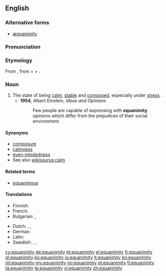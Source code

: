==English==

===Alternative forms===
* [[æquanimity]] {{qualifier|archaic}}

===Pronunciation===
{{IPA|/ˌɛkwəˈnɪmɪtiː/, /ˌiːkwə-/}}

===Etymology===
From {{etyl|la|en}} {{term/t|la|aequanimitās||calmness, equanimity}}, from {{term|aequus||even; calm; fair|lang=la}} + {{term|animus||mind, soul|lang=la}} + {{term/t|la|-itās}}.

===Noun===
{{en-noun|equanimities}}

# The state of being [[calm]], [[stable]] and [[composed]], especially under [[stress]].
#*'''1954''', Albert Einstein, ''Ideas and Opinions''
#*:Few people are capable of expressing with '''equanimity''' opinions which differ from the prejudices of their social environment.

====Synonyms====
* [[composure]]
* [[calmness]]
* [[even-mindedness]]
* See also [[wikisaurus:calm]]

====Related terms====
* [[equanimous]]

====Translations====
{{trans-top|state of being calm}}
* Finnish: {{t-|fi|tyyneys}}
* French: {{t+|fr|équanimité}}
* Bulgarian: {{t+|bg|хладнокръвие|n|sc=Cyrl}}, {{t+|bg|самообладание|n|sc=Cyrl}}
{{trans-mid}}
* Dutch: {{t-|nl|gelatenheid}}, {{t+|nl|berusting}}, {{t-|nl|kalmte}}
* German: {{t+|de|Gelassenheit|f}}
* Latin: {{t-|la|aequanimitās|f}}
* Swedish: {{t-|sv|jämnmod}}, {{t-|sv|själsro}}, {{t+|sv|sinnesro}}
{{trans-bottom}}

[[cy:equanimity]]
[[de:equanimity]]
[[et:equanimity]]
[[el:equanimity]]
[[fr:equanimity]]
[[gl:equanimity]]
[[ko:equanimity]]
[[io:equanimity]]
[[it:equanimity]]
[[kn:equanimity]]
[[ml:equanimity]]
[[my:equanimity]]
[[no:equanimity]]
[[pl:equanimity]]
[[fi:equanimity]]
[[ta:equanimity]]
[[te:equanimity]]
[[vi:equanimity]]
[[zh:equanimity]]